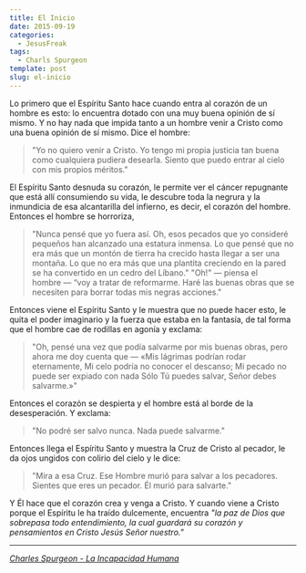 ```yaml
---
title: El Inicio
date: 2015-09-19
categories:
  - JesusFreak
tags:
  - Charls Spurgeon
template: post
slug: el-inicio
---
```


Lo primero que el Espíritu Santo hace cuando entra al corazón de un hombre es esto: lo encuentra dotado con una muy buena opinión de sí mismo. Y no hay nada que impida tanto a un hombre venir a Cristo como una buena opinión de sí mismo. Dice el hombre:

> "Yo no quiero venir a Cristo. Yo tengo mi propia justicia tan buena como cualquiera pudiera desearla. Siento que puedo entrar al cielo con mis propios méritos."

El Espíritu Santo desnuda su corazón, le permite ver el cáncer repugnante que está allí consumiendo su vida, le descubre toda la negrura y la inmundicia de esa alcantarilla del infierno, es decir, el corazón del hombre. Entonces el hombre se horroriza,

> "Nunca pensé que yo fuera así. Oh, esos pecados que yo consideré pequeños han alcanzado una estatura inmensa. Lo que pensé que no era más que un montón de tierra ha crecido hasta llegar a ser una montaña. Lo que no era más que una plantita creciendo en la pared se ha convertido en un cedro del Líbano."
> "Oh!" — piensa el hombre — “voy a tratar de reformarme. Haré las buenas obras que se necesiten para borrar todas mis negras acciones."

Entonces viene el Espíritu Santo y le muestra que no puede hacer esto, le quita el poder imaginario y la fuerza que estaba en la fantasía, de tal forma que el hombre cae de rodillas en agonía y exclama:

> "Oh, pensé una vez que podía salvarme por mis buenas obras, pero ahora me doy cuenta que — «Mis lágrimas podrían rodar eternamente,
> Mi celo podría no conocer el descanso;
> Mi pecado no puede ser expiado con nada
> Sólo Tú puedes salvar, Señor debes salvarme.»"

Entonces el corazón se despierta y el hombre está al borde de la desesperación. Y exclama:

> "No podré ser salvo nunca. Nada puede salvarme."

Entonces llega el Espíritu Santo y muestra la Cruz de Cristo al pecador, le da ojos ungidos con colirio del cielo y le dice:

> "Mira a esa Cruz. Ese Hombre murió para salvar a los pecadores. Sientes que eres un pecador. Él murió para salvarte."

Y Él hace que el corazón crea y venga a Cristo. Y cuando viene a Cristo porque el Espíritu le ha traído dulcemente, encuentra _"la paz de Dios que sobrepasa todo entendimiento, la cual guardará su corazón y pensamientos en Cristo Jesús Señor nuestro."_

---

_[Charles Spurgeon - La Incapacidad Humana](http://www.spurgeongems.org/schs182.pdf)_

